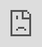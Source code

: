 ```yaml
---
title: "Air Hustle"
description: "Designing the UI for a made up flight deals aggregator"
company: "Self-initiated"
headline: "Designing the UI for a made up flight deals aggregator"
order: 2
slug: "air-hustle"
cover: "@images/splendid-flights@2x.png"
gradient: "secondary"
alignment: "left"
draft: true
---
```




## Overview

Self-initiated UI case study focuses on designing the user flow and interface for a flight deals aggregator site. Inspired by platforms like Kayak and Skyscanner, the goal was to create a clear, efficient search experience that supports users in finding flight deals and seamlessly redirects them to third-party booking sites.

## The Problem

- Confusing pricing structures (e.g., hidden baggage or seat fees).
- Overwhelming flight comparison interfaces.
- Pressure from countdown timers and "only 2 seats left!" tactics.
- Hidden information (does flight have wi-fi etc).
- Inflexible booking tools for open-ended travel.
- Visa or travel restriction info not surfaced during booking.

## Goals

- Keep UI simple and easy to use.
- Avoid sales pressure tactics.
- Show price up front.
- Have options to show flights for power users.

## Process

### Research

To better understand user needs and pain points, I developed three user personas based on distinct travel behaviors. While these were created using assumed data for this case study, in a real-world scenario, they would be informed by qualitative and quantitative user research.

<figure>
  <Image
    class="rounded-4xl bg-cyan-50"
    src={notionPersonasImage}
    alt="Storing personas in Notion"
  />
  <figcaption>User personas in Notion</figcaption>
</figure>

<figure>
  <div class="overflow-hidden rounded-4xl bg-cyan-50">
    <Image
      class="drop-shadow-xl"
      src={userPersonasImage}
      alt="Inside each persona"
    />
  </div>
  <figcaption>Each persona</figcaption>
</figure>

With the personas in place, I created a user flow to visualise the key steps users take from landing on the site to selecting a deal and being redirected to a third-party booking platform.

<figure>
  <div class="overflow-hidden rounded-4xl bg-cyan-50">
    <Image
      class="!m-0 drop-shadow-xl"
      src={userFlowImage}
      alt="Repacking wireframes"
    />
  </div>
  <figcaption>User flow</figcaption>
</figure>

I then mapped each persona's journey through the search and booking process to identify key frustrations, motivations, and opportunities for improvement.

<figure>
  <div class="overflow-hidden rounded-4xl bg-cyan-50">
    <Image
      class="!m-0 drop-shadow-xl"
      src={saraJourneyImage}
      alt="Repacking wireframes"
    />
  </div>

  <figcaption>Sara's journey map</figcaption>
</figure>

<figure>
  <div class="overflow-hidden rounded-4xl bg-cyan-50">
    <Image
      class="!m-0 drop-shadow-xl"
      src={marcusJourneyImage}
      alt="Repacking wireframes"
    />
  </div>

  <figcaption>Marcus's journey map</figcaption>
</figure>

<figure>
  <div class="overflow-hidden rounded-4xl bg-cyan-50">
    <Image
      class="!m-0 drop-shadow-xl"
      src={leoJourneyImage}
      alt="Repacking wireframes"
    />
  </div>
  <figcaption>Leo's journey map</figcaption>
</figure>

A common theme between the users is that the fights tend to have hidden baggage or seat fees so I will try to add transparent pricing or tooltips to reveal the prices.

### Typography

DM Sans has a simple, geometric, and modern style that feels fresh and approachable—perfect for flight deals aggregator where it has a mix of users. It has a nice balance between being professional and welcoming, which helps build trust without feeling too corporate or cold.

<figure>
  <div class="overflow-hidden rounded-4xl bg-cyan-50">
    <Image
      class="!m-0 drop-shadow-xl"
      src={dmSansImage}
      alt="Typography choice"
    />
  </div>
  <figcaption>From search suggestions</figcaption>
</figure>

### Exploring Designs

To begin visualising the UI, I created wireframes in Whimsical.

<iframe
  class="aspect-video w-full"
  style="border:none"
  width="1280"
  height="640"
  src="https://whimsical.com/embed/VvcyisSJE6Cz18RwmH4GLG"
></iframe>

These wireframes were kept simple, emphasising layout. The goal at this stage was to quickly try out layouts for key elements such as the search bar, filters, and flight results, without getting distracted by styling details. Inspired by established platforms like Kayak and Skyscanner. These early wireframes helped identify opportunities to improve usability and guided the next phase of iterative design.

### Refining Designs

Since search is the most important feature of a flight deals site, I made it more prominent by visually separating it from the background, breaking it out of the hero and adding a shadow for emphasis.

<figure>
  <div class="overflow-hidden rounded-4xl bg-cyan-50">
    <Image
      class="!m-0 drop-shadow-xl"
      src={ogSearchImage}
      alt="Original search design"
    />
  </div>
  <figcaption>Original search design</figcaption>
</figure>

Reviewing the design:

- The search look cluttered due to the spacing between inputs
- The return date toggle appeared visually off
- The to/from switch icon resembled a refresh symbol

I made some tweaks with the above feedback in mind. As this is a self-initiated project, I haven't done formal user testing, but my decisions are based on usability best practices.

<figure>
  <div class="overflow-hidden rounded-4xl bg-cyan-50">
    <Image
      class="!m-0 drop-shadow-xl"
      src={newSearchImage}
      alt="Tweaked search design"
    />
  </div>
  <figcaption>Tweaked search design</figcaption>
</figure>

To make the search more intuitive, I added location-based auto-suggestions using the user's IP address so users can quickly select a location. Additionally, I included recent searches to support power users with faster access to frequently used locations. While populating the from destination with popular destinations for people unsure where to go.

<figure>
  <div class="overflow-hidden rounded-4xl bg-cyan-50">
    <Image
      class="!m-0 drop-shadow-xl"
      src={fromSearchImage}
      alt="From search dropdown"
    />
  </div>
  <figcaption>From search suggestions</figcaption>
</figure>

<figure>
  <div class="overflow-hidden rounded-4xl bg-cyan-50">
    <Image
      class="!m-0 drop-shadow-xl"
      src={toSearchImage}
      alt="To search dropdown"
    />
  </div>
  <figcaption>To search suggestions</figcaption>
</figure>

I structured the exploration flight cards with the F-shaped scanning pattern in mind, placing key details where users' eyes naturally land first.

<figure>
  <div class="overflow-hidden rounded-4xl bg-cyan-50">
    <Image
      class="!m-0 drop-shadow-xl"
      src={explorationflightCardImage}
      alt="Flight card"
    />
  </div>
  <figcaption>Exploration flight cards</figcaption>
</figure>

I've kept the search minimal on the results page to maximize space for flight listings, but it will expand when clicked.

<figure>
  <div class="overflow-hidden rounded-4xl bg-cyan-50">
    <Image class="!m-0 drop-shadow-xl" src={resultsImage} alt="Results card" />
  </div>
  <figcaption>Flight results with the search minimised</figcaption>
</figure>

Due to the UI being quite busy on these results pages I added a button to reveal more details for the flights to highlight any hidden costs, such as seat selection fees or checked baggage charges.

<figure>
  <div class="overflow-hidden rounded-4xl bg-cyan-50">
    <Image
      class="!m-0 drop-shadow-xl"
      src={moreDetailsImage}
      alt="Flight card with expanded detail view"
    />
  </div>
  <figcaption>More details for flights</figcaption>
</figure>

Although this self-initiated case study didn't involve live user testing, I based design decisions on heuristics, competitor patterns (like Kayak and Skyscanner), and common usability principles.

See the full mockups below:

<div class="relative left-0 h-224 w-full">
  <iframe
    class="aspect-video"
    src="https://www.sketch.com/embed/s/6d9d8d80-49fb-494b-93f6-49abdc8e0fe5"
    style="top: 0; left: 0; width: 100%; height: 100%; position: absolute; border: 0;"
    allowfullscreen
  ></iframe>
</div>
